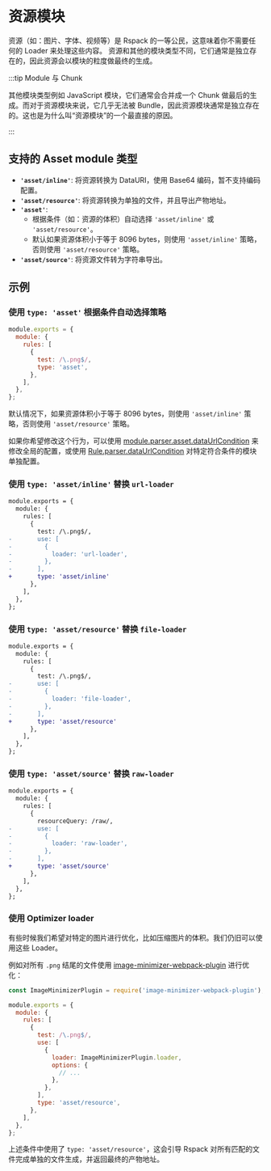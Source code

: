 # 资源模块

资源（如：图片、字体、视频等）是 Rspack 的一等公民，这意味着你不需要任何的 Loader 来处理这些内容。
资源和其他的模块类型不同，它们通常是独立存在的，因此资源会以模块的粒度做最终的生成。

:::tip Module 与 Chunk

其他模块类型例如 JavaScript 模块，它们通常会合并成一个 Chunk 做最后的生成。而对于资源模块来说，它几乎无法被 Bundle，因此资源模块通常是独立存在的。这也是为什么叫“资源模块”的一个最直接的原因。

:::

## 支持的 Asset module 类型

- **`'asset/inline'`**: 将资源转换为 DataURI，使用 Base64 编码，暂不支持编码配置。
- **`'asset/resource'`**: 将资源转换为单独的文件，并且导出产物地址。
- **`'asset'`**:
  - 根据条件（如：资源的体积）自动选择 `'asset/inline'` 或 `'asset/resource'`。
  - 默认如果资源体积小于等于 8096 bytes，则使用 `'asset/inline'` 策略，否则使用 `'asset/resource'` 策略。
- **`'asset/source'`**: 将资源文件转为字符串导出。

## 示例

### 使用 `type: 'asset'` 根据条件自动选择策略

```js title="rspack.config.js"
module.exports = {
  module: {
    rules: [
      {
        test: /\.png$/,
        type: 'asset',
      },
    ],
  },
};
```

默认情况下，如果资源体积小于等于 8096 bytes，则使用 `'asset/inline'` 策略，否则使用 `'asset/resource'` 策略。

如果你希望修改这个行为，可以使用 [module.parser.asset.dataUrlCondition](/config/module#moduleparserasset) 来修改全局的配置，或使用 [Rule.parser.dataUrlCondition](/config/module#ruleparserdataurlcondition) 对特定符合条件的模块单独配置。

### 使用 `type: 'asset/inline'` 替换 `url-loader`

```diff title="rspack.config.js"
module.exports = {
  module: {
    rules: [
      {
        test: /\.png$/,
-       use: [
-         {
-           loader: 'url-loader',
-         },
-       ],
+       type: 'asset/inline'
      },
    ],
  },
};
```

### 使用 `type: 'asset/resource'` 替换 `file-loader`

```diff title="rspack.config.js"
module.exports = {
  module: {
    rules: [
      {
        test: /\.png$/,
-       use: [
-         {
-           loader: 'file-loader',
-         },
-       ],
+       type: 'asset/resource'
      },
    ],
  },
};
```

### 使用 `type: 'asset/source'` 替换 `raw-loader`

```diff title="rspack.config.js"
module.exports = {
  module: {
    rules: [
      {
        resourceQuery: /raw/,
-       use: [
-         {
-           loader: 'raw-loader',
-         },
-       ],
+       type: 'asset/source'
      },
    ],
  },
};
```

### 使用 Optimizer loader

有些时候我们希望对特定的图片进行优化，比如压缩图片的体积。我们仍旧可以使用这些 Loader。

例如对所有 `.png` 结尾的文件使用 [image-minimizer-webpack-plugin](https://github.com/webpack-contrib/image-minimizer-webpack-plugin) 进行优化：

```js title="rspack.config.js"
const ImageMinimizerPlugin = require('image-minimizer-webpack-plugin');

module.exports = {
  module: {
    rules: [
      {
        test: /\.png$/,
        use: [
          {
            loader: ImageMinimizerPlugin.loader,
            options: {
              // ...
            },
          },
        ],
        type: 'asset/resource',
      },
    ],
  },
};
```

上述条件中使用了 `type: 'asset/resource'`，这会引导 Rspack 对所有匹配的文件完成单独的文件生成，并返回最终的产物地址。
